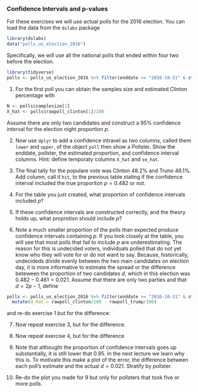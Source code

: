 ### Confidence Intervals and p-values

For these exercises we will use actual polls for the 2016 election. You can load the data from the `dslabs` package 

```r
library(dslabs)
data("polls_us_election_2016")
```

Specifically, we will use all the national polls that ended within four two before the election.

```r
library(tidyverse)
polls <- polls_us_election_2016 %>% filter(enddate >= "2016-10-31" & state == "U.S.") 
```

1. For the first poll you can obtain the samples size and estimated Clinton percentage with 

```r
N <- polls$samplesize[1]
X_hat <- polls$rawpoll_clinton[1]/100
```

Assume there are only two candidates and construct a 95% confidence interval for the election night proportion $p$. 


2. Now use `dplyr` to add a confidence intravel as two columns, called them `lower` and `upper`, of the object `poll` then show a Pollster. Show the enddate, pollster, the estimated proportion, and confidence interval columns. Hint: define temporaty columns `X_hat` and `se_hat`. 

3. The final tally for the populare vote was Clinton 48.2%	and Truno 46.1%. Add column, call it `hit`, to the previous table stating if the confidence interval included the true proporiton $p=0.482$ or not. 


4. For the table you just created, what proportion of confidence intervals included $p$?


5. If these confidence intervals are constructed correctly, and the theory holds up, what proprotion should include $p$?


6. Note a much smaller proportion of the polls than expected produce confidence intervals containing $p$. If you look closely at the table, you will see that most polls that fail to include $p$ are underestimating. The reason for this is undecided voters, individuals polled that do not yet know who they will vote for or do not want to say. Because, historically, undecideds divide evenly between the two main candidates on election day, it is  more informative to estimate the spread or the difference beteween the proportion of two candidates $d$, which in this election was $0.482 - 0.461 = 0.021$. Assume that there are only two parties and that $d = 2p - 1$, define

```r
polls <- polls_us_election_2016 %>% filter(enddate >= "2016-10-31" & state == "U.S.")  %>%
  mutate(d_hat = rawpoll_clinton/100 - rawpoll_trump/100)
```

and re-do exercise 1 but for the difference:


7. Now repeat exercise 3, but for the difference.


8. Now repeat exercise 4, but for the difference


9. Note that althought the proportion of confidence intervals goes up substantially, it is still lower that 0.95. In the next lecture we learn why this is. To motivate this make a plot of the error, the difference between each poll's estimate and the actual $d=0.021$. Stratify by pollster.

10. Re-do the plot you made for 9 but only for pollsters that took five or more polls.

